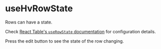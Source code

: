 
<Meta
  of={TableHooksStories}
  title="Visualizations/Table/Table Hooks/useHvRowState"
/>

# useHvRowState

Rows can have a state.

Check [React Table's `useRowState` documentation](https://react-table-v7-docs.netlify.app/docs/api/useRowState) for configuration details.

Press the edit button to see the state of the row changing.

<Canvas of={TableHooksStories.UseHvRowStateStory} />
